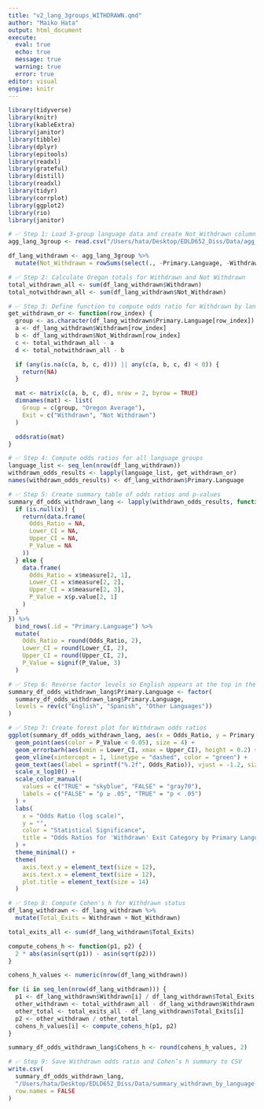 ```yaml
---
title: "v2_lang_3groups_WITHDRAWN.qmd"
author: "Maiko Hata"
output: html_document
execute: 
  eval: true 
  echo: true
  message: true 
  warning: true
  error: true
editor: visual
engine: knitr
---
```


```r
library(tidyverse)
library(knitr)
library(kableExtra)
library(janitor)
library(tibble)
library(dplyr)
library(epitools)
library(readxl)
library(grateful)
library(distill)
library(readxl)
library(tidyr)
library(corrplot)
library(ggplot2)
library(rio)
library(janitor)
```

```r
# ✅ Step 1: Load 3-group language data and create Not_Withdrawn column
agg_lang_3group <- read.csv("/Users/hata/Desktop/EDLD652_Diss/Data/agg_by_lang_3group.csv")

df_lang_withdrawn <- agg_lang_3group %>%
  mutate(Not_Withdrawn = rowSums(select(., -Primary.Language, -Withdrawn)))

```

```r
# ✅ Step 2: Calculate Oregon totals for Withdrawn and Not Withdrawn
total_withdrawn_all <- sum(df_lang_withdrawn$Withdrawn)
total_notwithdrawn_all <- sum(df_lang_withdrawn$Not_Withdrawn)

```

```r
# ✅ Step 3: Define function to compute odds ratio for Withdrawn by language group
get_withdrawn_or <- function(row_index) {
  group <- as.character(df_lang_withdrawn$Primary.Language[row_index])
  a <- df_lang_withdrawn$Withdrawn[row_index]
  b <- df_lang_withdrawn$Not_Withdrawn[row_index]
  c <- total_withdrawn_all - a
  d <- total_notwithdrawn_all - b

  if (any(is.na(c(a, b, c, d))) || any(c(a, b, c, d) < 0)) {
    return(NA)
  }

  mat <- matrix(c(a, b, c, d), nrow = 2, byrow = TRUE)
  dimnames(mat) <- list(
    Group = c(group, "Oregon Average"),
    Exit = c("Withdrawn", "Not Withdrawn")
  )

  oddsratio(mat)
}

```

```r
# ✅ Step 4: Compute odds ratios for all language groups
language_list <- seq_len(nrow(df_lang_withdrawn))
withdrawn_odds_results <- lapply(language_list, get_withdrawn_or)
names(withdrawn_odds_results) <- df_lang_withdrawn$Primary.Language

```

```r
# ✅ Step 5: Create summary table of odds ratios and p-values
summary_df_odds_withdrawn_lang <- lapply(withdrawn_odds_results, function(x) {
  if (is.null(x)) {
    return(data.frame(
      Odds_Ratio = NA,
      Lower_CI = NA,
      Upper_CI = NA,
      P_Value = NA
    ))
  } else {
    data.frame(
      Odds_Ratio = x$measure[2, 1],
      Lower_CI = x$measure[2, 2],
      Upper_CI = x$measure[2, 3],
      P_Value = x$p.value[2, 1]
    )
  }
}) %>%
  bind_rows(.id = "Primary.Language") %>%
  mutate(
    Odds_Ratio = round(Odds_Ratio, 2),
    Lower_CI = round(Lower_CI, 2),
    Upper_CI = round(Upper_CI, 2),
    P_Value = signif(P_Value, 3)
  )

```

```r
# ✅ Step 6: Reverse factor levels so English appears at the top in the plot
summary_df_odds_withdrawn_lang$Primary.Language <- factor(
  summary_df_odds_withdrawn_lang$Primary.Language,
  levels = rev(c("English", "Spanish", "Other Languages"))
)
```

```r
# ✅ Step 7: Create forest plot for Withdrawn odds ratios
ggplot(summary_df_odds_withdrawn_lang, aes(x = Odds_Ratio, y = Primary.Language)) +
  geom_point(aes(color = P_Value < 0.05), size = 4) +
  geom_errorbarh(aes(xmin = Lower_CI, xmax = Upper_CI), height = 0.2) +
  geom_vline(xintercept = 1, linetype = "dashed", color = "green") +
  geom_text(aes(label = sprintf("%.2f", Odds_Ratio)), vjust = -1.2, size = 3.5) +
  scale_x_log10() +
  scale_color_manual(
    values = c("TRUE" = "skyblue", "FALSE" = "gray70"),
    labels = c("FALSE" = "p ≥ .05", "TRUE" = "p < .05")
  ) +
  labs(
    x = "Odds Ratio (log scale)",
    y = "",
    color = "Statistical Significance",
    title = "Odds Ratios for 'Withdrawn' Exit Category by Primary Language (Oregon)"
  ) +
  theme_minimal() +
  theme(
    axis.text.y = element_text(size = 12),
    axis.text.x = element_text(size = 12),
    plot.title = element_text(size = 14)
  )

```

```r
# ✅ Step 8: Compute Cohen's h for Withdrawn status
df_lang_withdrawn <- df_lang_withdrawn %>%
  mutate(Total_Exits = Withdrawn + Not_Withdrawn)

total_exits_all <- sum(df_lang_withdrawn$Total_Exits)

compute_cohens_h <- function(p1, p2) {
  2 * abs(asin(sqrt(p1)) - asin(sqrt(p2)))
}

cohens_h_values <- numeric(nrow(df_lang_withdrawn))

for (i in seq_len(nrow(df_lang_withdrawn))) {
  p1 <- df_lang_withdrawn$Withdrawn[i] / df_lang_withdrawn$Total_Exits[i]
  other_withdrawn <- total_withdrawn_all - df_lang_withdrawn$Withdrawn[i]
  other_total <- total_exits_all - df_lang_withdrawn$Total_Exits[i]
  p2 <- other_withdrawn / other_total
  cohens_h_values[i] <- compute_cohens_h(p1, p2)
}

summary_df_odds_withdrawn_lang$Cohens_h <- round(cohens_h_values, 2)

```

```r
# ✅ Step 9: Save Withdrawn odds ratio and Cohen’s h summary to CSV
write.csv(
  summary_df_odds_withdrawn_lang,
  "/Users/hata/Desktop/EDLD652_Diss/Data/summary_withdrawn_by_language.csv",
  row.names = FALSE
)
```
